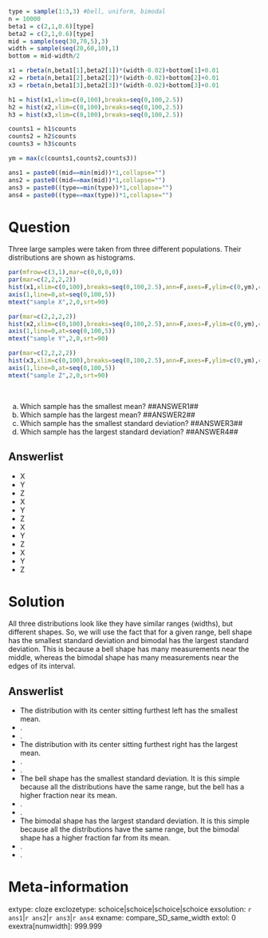 ```r

type = sample(1:3,3) #bell, uniform, bimodal
n = 10000
beta1 = c(2,1,0.6)[type]
beta2 = c(2,1,0.6)[type]
mid = sample(seq(30,70,5),3)
width = sample(seq(20,60,10),1)
bottom = mid-width/2

x1 = rbeta(n,beta1[1],beta2[1])*(width-0.02)+bottom[1]+0.01
x2 = rbeta(n,beta1[2],beta2[2])*(width-0.02)+bottom[2]+0.01
x3 = rbeta(n,beta1[3],beta2[3])*(width-0.02)+bottom[3]+0.01

h1 = hist(x1,xlim=c(0,100),breaks=seq(0,100,2.5))
h2 = hist(x2,xlim=c(0,100),breaks=seq(0,100,2.5))
h3 = hist(x3,xlim=c(0,100),breaks=seq(0,100,2.5))

counts1 = h1$counts
counts2 = h2$counts
counts3 = h3$counts

ym = max(c(counts1,counts2,counts3))

ans1 = paste0((mid==min(mid))*1,collapse="")
ans2 = paste0((mid==max(mid))*1,collapse="")
ans3 = paste0((type==min(type))*1,collapse="")
ans4 = paste0((type==max(type))*1,collapse="")

```


Question
========

Three large samples were taken from three different populations. Their distributions are shown as histograms.

```r
par(mfrow=c(3,1),mar=c(0,0,0,0))
par(mar=c(2,2,2,2))
hist(x1,xlim=c(0,100),breaks=seq(0,100,2.5),ann=F,axes=F,ylim=c(0,ym),col=rgb(0.9,0.7,0.7))
axis(1,line=0,at=seq(0,100,5))
mtext("sample X",2,0,srt=90)

par(mar=c(2,2,2,2))
hist(x2,xlim=c(0,100),breaks=seq(0,100,2.5),ann=F,axes=F,ylim=c(0,ym),col=rgb(0.9,0.7,0.7))
axis(1,line=0,at=seq(0,100,5))
mtext("sample Y",2,0,srt=90)

par(mar=c(2,2,2,2))
hist(x3,xlim=c(0,100),breaks=seq(0,100,2.5),ann=F,axes=F,ylim=c(0,ym),col=rgb(0.9,0.7,0.7))
axis(1,line=0,at=seq(0,100,5))
mtext("sample Z",2,0,srt=90)
```
\

a.  Which sample has the smallest mean? \#\#ANSWER1\#\#
b.  Which sample has the largest mean? \#\#ANSWER2\#\#
c.  Which sample has the smallest standard deviation? \#\#ANSWER3\#\#
d.  Which sample has the largest standard deviation? \#\#ANSWER4\#\#


Answerlist
--------
* X
* Y
* Z
* X
* Y
* Z
* X
* Y
* Z
* X
* Y
* Z


Solution
========

All three distributions look like they have similar ranges (widths), but different shapes. So, we will use the fact that for a given range, bell shape has the smallest standard deviation and bimodal has the largest standard deviation. This is because a bell shape has many measurements near the middle, whereas the bimodal shape has many measurements near the edges of its interval. 

Answerlist
--------
* The distribution with its center sitting furthest left has the smallest mean.
* .
* .
* The distribution with its center sitting furthest right has the largest mean.
* .
* .
* The bell shape has the smallest standard deviation. It is this simple because all the distributions have the same range, but the bell has a higher fraction near its mean.
* .
* .
* The bimodal shape has the largest standard deviation. It is this simple because all the distributions have the same range, but the bimodal shape has a higher fraction far from its mean.
* .
* .


Meta-information
================
extype: cloze
exclozetype: schoice|schoice|schoice|schoice
exsolution: `r ans1`|`r ans2`|`r ans3`|`r ans4`
exname: compare_SD_same_width
extol: 0
exextra[numwidth]: 999.999